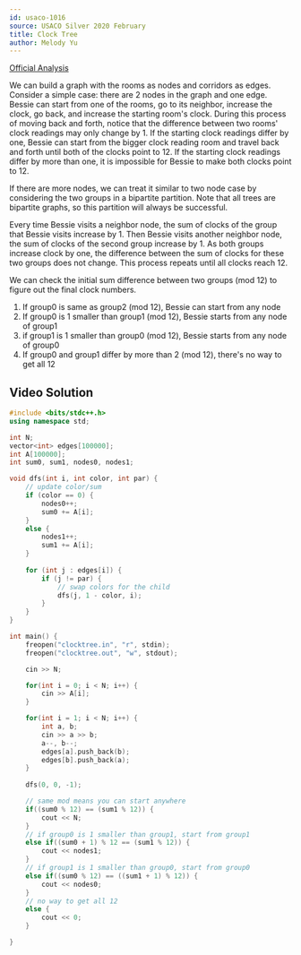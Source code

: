```yaml
---
id: usaco-1016
source: USACO Silver 2020 February
title: Clock Tree
author: Melody Yu
---
```


[Official Analysis](http://www.usaco.org/current/data/sol_clocktree_silver_feb20.html)

We can build a graph with the rooms as nodes and corridors as edges. Consider a simple case: there are 2 nodes in the graph and one edge.
Bessie can start from one of the rooms, go to its neighbor, increase the clock, go back, and increase the starting room's clock.
During this process of moving back and forth, notice that the difference between two rooms' clock readings may only change by 1.
If the starting clock readings differ by one, Bessie can start from the bigger clock reading room and travel back and forth until both of the clocks point to 12.
If the starting clock readings differ by more than one, it is impossible for Bessie to make both clocks point to 12.

If there are more nodes, we can treat it similar to two node case by considering the two groups in a bipartite partition. Note that all trees are bipartite graphs, so this partition will always be successful.

Every time Bessie visits a neighbor node, the sum of clocks of the group that Bessie visits increase by 1.
Then Bessie visits another neighbor node, the sum of clocks of the second group increase by 1.
As both groups increase clock by one, the difference between the sum of clocks for these two groups does not change.
This process repeats until all clocks reach 12.

We can check the initial sum difference between two groups (mod 12) to figure out the final clock numbers.

1. If group0 is same as group2 (mod 12), Bessie can start from any node
2. If group0 is 1 smaller than group1 (mod 12), Bessie starts from any node of group1
3. if group1 is 1 smaller than group0 (mod 12), Bessie starts from any node of group0
4. If group0 and group1 differ by more than 2 (mod 12), there's no way to get all 12

## Video Solution

<Youtube id="vMA54A2AT0I" />

<LanguageSection>

<CPPSection>

```cpp
#include <bits/stdc++.h>
using namespace std;

int N;
vector<int> edges[100000];
int A[100000];
int sum0, sum1, nodes0, nodes1;

void dfs(int i, int color, int par) {
	// update color/sum
	if (color == 0) {
		nodes0++;
		sum0 += A[i];
	}
	else {
		nodes1++;
		sum1 += A[i];
	}
	
	for (int j : edges[i]) {				   
		if (j != par) {
			// swap colors for the child
			dfs(j, 1 - color, i);
		}
	}
}

int main() {
	freopen("clocktree.in", "r", stdin);
	freopen("clocktree.out", "w", stdout);

	cin >> N;

	for(int i = 0; i < N; i++) {
		cin >> A[i];
	}

	for(int i = 1; i < N; i++) {	
		int a, b;
		cin >> a >> b;
		a--, b--;
		edges[a].push_back(b);
		edges[b].push_back(a);
	}
	
	dfs(0, 0, -1);

	// same mod means you can start anywhere
	if((sum0 % 12) == (sum1 % 12)) {
		cout << N;
	}
	// if group0 is 1 smaller than group1, start from group1
	else if((sum0 + 1) % 12 == (sum1 % 12)) {
		cout << nodes1;
	}
	// if group1 is 1 smaller than group0, start from group0
	else if((sum0 % 12) == ((sum1 + 1) % 12)) {
		cout << nodes0;
	}
	// no way to get all 12
	else {
		cout << 0;
	}

}
```

</CPPSection>


</LanguageSection>
